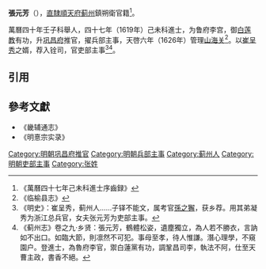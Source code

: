 '''張元芳'''（{{bd|?||?|}}），[[直隸|直隸]][[順天府|順天府]][[蓟州|蓟州]]鎮朔衛官籍<ref>《萬曆四十七年己未科進士序齒録》</ref>。

萬曆四十年壬子科舉人，四十七年（1619年）己未科進士，为鲁府李宫，御[[白莲教|白莲教]]有功，升[[巩昌府|巩昌府]]推官，擢兵部主事，天啓六年（1626年）管理[[山海关|山海关]]<ref>《临榆县志》</ref>。以[[崔呈秀|崔呈秀]]之婿，荐入铨司，官吏部主事<ref>《明史》：崔呈秀，蓟州人……子铎不能文，属考官[[孫之獬|孫之獬]]，获乡荐。用其弟凝秀为浙江总兵官，女夫张元芳为吏部主事。</ref><ref>《蓟州志》卷之九·乡贤：張元芳，鶴體松姿，遺塵獨立，為人若不勝衣，言訥如不出口。如臨大節，則凛然不可犯。事母至孝，待人惟謙。潛心理學，不窺園户。登進士，為魯府李官，禦白蓮黨有功，調鞏昌司李，執法不阿，仕至天曹主政，書香不絕。</ref>。

==引用==
{{reflist}}

==參考文獻==
*《畿辅通志》
*《明憙宗实录》

{{萬曆四十七年己未科殿試金榜}}
{{明朝官员小作品}}
{{DEFAULTSORT:Zhang张}} 
[[Category:明朝巩昌府推官|Category:明朝巩昌府推官]]
[[Category:明朝兵部主事|Category:明朝兵部主事]]
[[Category:蓟州人|Category:蓟州人]]
[[Category:明朝吏部主事|Category:明朝吏部主事]]
[[Category:张姓|Category:张姓]]